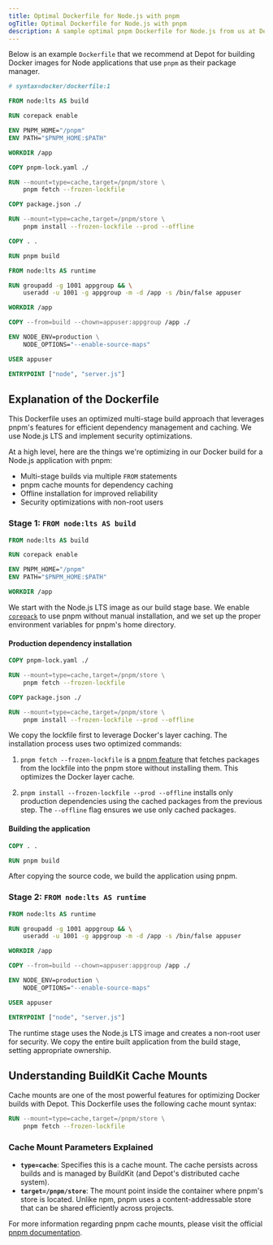 ```yaml
---
title: Optimal Dockerfile for Node.js with pnpm
ogTitle: Optimal Dockerfile for Node.js with pnpm
description: A sample optimal pnpm Dockerfile for Node.js from us at Depot
---
```


Below is an example `Dockerfile` that we recommend at Depot for building Docker images for Node applications that use `pnpm` as their package manager.

```dockerfile
# syntax=docker/dockerfile:1

FROM node:lts AS build

RUN corepack enable

ENV PNPM_HOME="/pnpm"
ENV PATH="$PNPM_HOME:$PATH"

WORKDIR /app

COPY pnpm-lock.yaml ./

RUN --mount=type=cache,target=/pnpm/store \
    pnpm fetch --frozen-lockfile

COPY package.json ./

RUN --mount=type=cache,target=/pnpm/store \
    pnpm install --frozen-lockfile --prod --offline

COPY . .

RUN pnpm build

FROM node:lts AS runtime

RUN groupadd -g 1001 appgroup && \
    useradd -u 1001 -g appgroup -m -d /app -s /bin/false appuser

WORKDIR /app

COPY --from=build --chown=appuser:appgroup /app ./

ENV NODE_ENV=production \
    NODE_OPTIONS="--enable-source-maps"

USER appuser

ENTRYPOINT ["node", "server.js"]
```

## Explanation of the Dockerfile

This Dockerfile uses an optimized multi-stage build approach that leverages pnpm's features for efficient dependency management and caching. We use Node.js LTS and implement security optimizations.

At a high level, here are the things we're optimizing in our Docker build for a Node.js application with pnpm:

- Multi-stage builds via multiple `FROM` statements
- pnpm cache mounts for dependency caching
- Offline installation for improved reliability
- Security optimizations with non-root users

### Stage 1: `FROM node:lts AS build`

```dockerfile
FROM node:lts AS build

RUN corepack enable

ENV PNPM_HOME="/pnpm"
ENV PATH="$PNPM_HOME:$PATH"

WORKDIR /app
```

We start with the Node.js LTS image as our build stage base. We enable [`corepack`](https://nodejs.org/api/corepack.html) to use pnpm without manual installation, and we set up the proper environment variables for pnpm's home directory.

#### Production dependency installation

```dockerfile
COPY pnpm-lock.yaml ./

RUN --mount=type=cache,target=/pnpm/store \
    pnpm fetch --frozen-lockfile

COPY package.json ./

RUN --mount=type=cache,target=/pnpm/store \
    pnpm install --frozen-lockfile --prod --offline
```

We copy the lockfile first to leverage Docker's layer caching. The installation process uses two optimized commands:

1. `pnpm fetch --frozen-lockfile` is a [pnpm feature](https://pnpm.io/cli/fetch) that fetches packages from the lockfile into the pnpm store without installing them. This optimizes the Docker layer cache.

2. `pnpm install --frozen-lockfile --prod --offline` installs only production dependencies using the cached packages from the previous step. The `--offline` flag ensures we use only cached packages.

#### Building the application

```dockerfile
COPY . .

RUN pnpm build
```

After copying the source code, we build the application using pnpm.

### Stage 2: `FROM node:lts AS runtime`

```dockerfile
FROM node:lts AS runtime

RUN groupadd -g 1001 appgroup && \
    useradd -u 1001 -g appgroup -m -d /app -s /bin/false appuser

WORKDIR /app

COPY --from=build --chown=appuser:appgroup /app ./

ENV NODE_ENV=production \
    NODE_OPTIONS="--enable-source-maps"

USER appuser

ENTRYPOINT ["node", "server.js"]
```

The runtime stage uses the Node.js LTS image and creates a non-root user for security. We copy the entire built application from the build stage, setting appropriate ownership.

## Understanding BuildKit Cache Mounts

Cache mounts are one of the most powerful features for optimizing Docker builds with Depot. This Dockerfile uses the following cache mount syntax:

```dockerfile
RUN --mount=type=cache,target=/pnpm/store \
    pnpm fetch --frozen-lockfile
```

### Cache Mount Parameters Explained

- **`type=cache`**: Specifies this is a cache mount. The cache persists across builds and is managed by BuildKit (and Depot's distributed cache system).
- **`target=/pnpm/store`**: The mount point inside the container where pnpm's store is located. Unlike npm, pnpm uses a content-addressable store that can be shared efficiently across projects.

For more information regarding pnpm cache mounts, please visit the official [pnpm documentation](https://pnpm.io/configuring).
